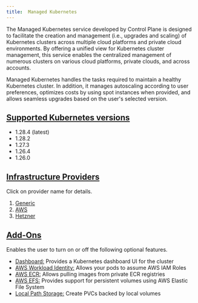 ```yaml
---
title:  Managed Kubernetes
---
```


The Managed Kubernetes service developed by Control Plane is designed to facilitate the creation and management (i.e., upgrades and scaling)
of Kubernetes clusters across multiple cloud platforms and private cloud environments. By offering a unified view for Kubernetes cluster management,
this service enables the centralized management of numerous clusters on various cloud platforms, private clouds, and across accounts.

Managed Kubernetes handles the tasks required to maintain a healthy Kubernetes cluster. In addition, it manages autoscaling
according to user preferences, optimizes costs by using spot instances when provided, and allows seamless upgrades
based on the user's selected version.

## [Supported Kubernetes versions](#supported-kubernetes-versions)

- 1.28.4 (latest)
- 1.28.2
- 1.27.3
- 1.26.4
- 1.26.0

## [Infrastructure Providers](#infrastructure-providers)

Click on provider name for details.

1. [Generic](generic)
2. [AWS](aws)
3. [Hetzner](hetzner)

## [Add-Ons](#add-ons)

Enables the user to turn on or off the following optional features.

- [Dashboard:](/add-ons/dashboard) Provides a Kubernetes dashboard UI for the cluster
- [AWS Workload Identity:](/add-ons/aws_workload_identity) Allows your pods to assume AWS IAM Roles
- [AWS ECR:](/add-ons/aws_ecr) Allows pulling images from private ECR registries
- [AWS EFS:](/add-ons/aws_efs) Provides support for persistent volumes using AWS Elastic File System
- [Local Path Storage:](/add-ons/local_path_storage) Create PVCs backed by local volumes

